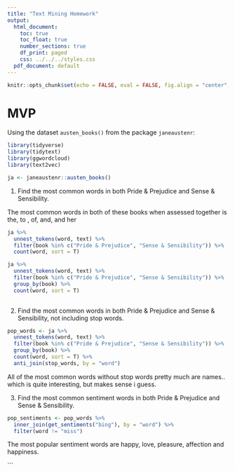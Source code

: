 ```yaml
---
title: "Text Mining Homework"
output:
  html_document:
    toc: true
    toc_float: true
    number_sections: true
    df_print: paged
    css: ../../../styles.css
  pdf_document: default
---
```



```r
knitr::opts_chunk$set(echo = FALSE, eval = FALSE, fig.align = "center", message = FALSE, warning = FALSE)
```

# MVP

Using the dataset `austen_books()` from the package `janeaustenr`:

```r
library(tidyverse)
library(tidytext)
library(ggwordcloud)
library(text2vec)

ja <- janeaustenr::austen_books()
```



1. Find the most common words in both Pride & Prejudice and Sense & Sensibility.

The most common words in both of these books when assessed together is the, to , of, and, and her
```r
ja %>% 
  unnest_tokens(word, text) %>% 
  filter(book %in% c("Pride & Prejudice", "Sense & Sensibility")) %>% 
  count(word, sort = T)

ja %>% 
  unnest_tokens(word, text) %>% 
  filter(book %in% c("Pride & Prejudice", "Sense & Sensibility")) %>% 
  group_by(book) %>% 
  count(word, sort = T) 
  
```

2. Find the most common words in both Pride & Prejudice and Sense & Sensibility, not including stop words.

```r
pop_words <- ja %>% 
  unnest_tokens(word, text) %>% 
  filter(book %in% c("Pride & Prejudice", "Sense & Sensibility")) %>% 
  group_by(book) %>% 
  count(word, sort = T) %>% 
  anti_join(stop_words, by = "word")
```
All of the most common words without stop words pretty much are names.. which is quite interesting, but makes sense i guess.


3. Find the most common sentiment words in both Pride & Prejudice and Sense & Sensibility.

```r
pop_sentiments <- pop_words %>% 
  inner_join(get_sentiments("bing"), by = "word") %>% 
  filter(word != "miss")
```
The most popular sentiment words are happy, love, pleasure, affection and happiness.

```

